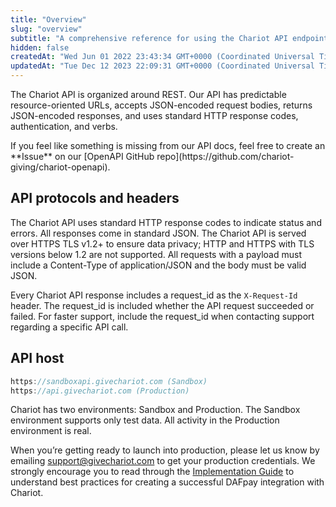 ```yaml
---
title: "Overview"
slug: "overview"
subtitle: "A comprehensive reference for using the Chariot API endpoints"
hidden: false
createdAt: "Wed Jun 01 2022 23:43:34 GMT+0000 (Coordinated Universal Time)"
updatedAt: "Tue Dec 12 2023 22:09:31 GMT+0000 (Coordinated Universal Time)"
---
```

The Chariot API is organized around REST. Our API has predictable resource-oriented URLs, accepts JSON-encoded request bodies, returns JSON-encoded responses, and uses standard HTTP response codes, authentication, and verbs.

<Note title="Issues, Ideas or Feedback">
 If you feel like something is missing from our API docs, feel free to create an **Issue** on our [OpenAPI GitHub repo](https://github.com/chariot-giving/chariot-openapi).
</Note>

## API protocols and headers

The Chariot API uses standard HTTP response codes to indicate status and errors.
All responses come in standard JSON. The Chariot API is served over HTTPS TLS v1.2+ to ensure data privacy; HTTP and HTTPS with TLS versions below 1.2 are not supported.
All requests with a payload must include a Content-Type of application/JSON and the body must be valid JSON.

Every Chariot API response includes a request_id as the `X-Request-Id` header.
The request_id is included whether the API request succeeded or failed.
For faster support, include the request_id when contacting support regarding a specific API call.

## API host

```javascript Server.js
https://sandboxapi.givechariot.com (Sandbox)
https://api.givechariot.com (Production)
```

Chariot has two environments: Sandbox and Production.
The Sandbox environment supports only test data.
All activity in the Production environment is real.

When you’re getting ready to launch into production, please let us know by emailing [support@givechariot.com](mailto:support@givechariot.com) to get your production credentials.
We strongly encourage you to read through the [Implementation Guide](/implementation) to understand best practices for creating
a successful DAFpay integration with Chariot.
